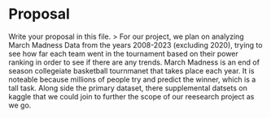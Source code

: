 # Proposal {.unnumbered}

Write your proposal in this file.
> For our project, we plan on analyzing March Madness Data from the years 2008-2023 (excluding 2020), trying to see how far each team went in the tournament based on their power ranking in order to see if there are any trends. 
March Madness is an end of season collegeiate basketball tournmanet that takes place each year. It is noteable because millions of people try and predict the winner, which is a tall task. 
Along side the primary dataset, there supplemental datsets on kaggle that we could join to further the scope of our reesearch project as we go. 
